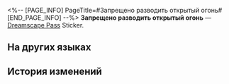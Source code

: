 <%-- [PAGE_INFO]
PageTitle=#Запрещено разводить открытый огонь#
[END_PAGE_INFO] --%>
{{Предмет Инфобокс
|id          = 223505
|Изображение = Dreamscape Pass Sticker Запрещено разводить открытый огонь.png
|Тип         = Dreamscape Pass Sticker
|Тип2        = Нелепая сцена Stickers
|Инвентарь   = 
|Редкость    = 4
|Эффект      = 
|Описание    = Пронумерованные наклейки, используемые для украшения дневника сновидений. Бывают самыми разными.
|Источник1   = [[С помощью сферомёта доберитесь до скрытой зоны братца Хану и найдите попавших в ловушку туристов]]
}}
{{Описание|Хотите взлететь в небо вместе с боссом Камнем?}}
'''Запрещено разводить открытый огонь''' — [[Dreamscape Pass]] Sticker.

==На других языках==
{{На других языках
|en   = No Open Flames Allowed
|zhs  = 禁止明火
|zht  = 禁止明火
|ja   = 火気厳禁
|ko   = 화기 금지
|es   = ¡Prohibido hacer fuego abierto!
|fr   = Pas de flamme, merci
|ru   = Запрещено разводить открытый огонь
|th   = ห้ามจุดไฟ
|vi   = Cấm Lửa
|de   = Kein offenes Feuer
|id   = Dilarang Menyalakan Api
|pt   = Proibido Fogo Aberto
}}

==История изменений==
{{История изменений|3.5}}